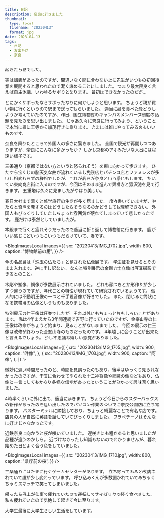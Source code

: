 ```yaml
---
title: 日記
description: 奈良に行きました
thumbnail:
  type: local
  filename: "20230413"
  format: jpg
date: 2023-04-13
tags:
  - 日記
  - お出かけ
  - 奈良
---
```



起きたら昼でした。

実は講義があったのですが、間違いなく間に合わない上に先生がいつもの初回授業を展開すると思われたので潔く諦めることにしました。
つまり最大限良く言えば自主休講、いわゆるサボりとなります。
最初はできなかったのだが...

とにかくサボったならサボったなりに何かしようと思います。
ちょうど親が買い物に行くというので駅まで送ってもらいました。
適当に昼を食べた後どうしようか考えていたのですが、昨日、国立博物館のキャンパスメンバーズ制度の話題を見たのを思い出しました。
じゃあ久々に奈良に行ってみよう、ということで本当に雑に王寺から加茂行きに乗ります。
たまには雑にやってみるのもいいものです。

奈良を降りたところで外国人の多さに驚きました。
全国で観光が再開しつつありますが、奈良にこんなに多かったか？
しかし京都のアホみたいな人出には程遠い様子です。

三条通り（京都ではない方というと怒られそう）を東に向かって歩きます。
ひたすら宝くじの脳天気な曲が流れているし免税店とパチンコ店とファミレスが多いし相変わらずの様相でしたが、これが我らが奈良という感じもします。
たいてい東向商店街に入るのですが、今回はそのまま進んで興福寺と猿沢池を見て行きます。
五重塔は久々に見ましたがやはり美しい。

春日大社まで着くと修学旅行の生徒が多く居ました。
度々書いていますが、やたらと奇声を発するのはどうしたらそうなるのかどうしても理解できない。
外国人もびっくりしていたしちょっと雰囲気が壊れてしまっていて悲しかったです。
鹿だけは泰然としていましたが。

本殿まで行くと疲れそうだったので適当に折り返して博物館に行きます。
鹿がいい感じにどいつもこいつもだらけていて、春です。

<BlogImagesLocal
  images={{
    src: "20230413/IMG_1702.jpg",
    width: 800,
    caption: "博物館前の鹿",
  }}
/>

今の名品展は「珠玉の仏たち」と題された仏像展です。
学生証を見せるとそのまま入れます。逆に申し訳ない。
なんと特別展示の金剛力士立像は写真撮影できるとのこと。

木彫や塑像、銅像が多数展示されていました。
どれも顔つきとか形作りが少しずつ違うのですが、年代ごとの特性が現れていて研究されているようです。
個人的には不動明王像の一つと千手観音像が好きでした。
また、閉じると筒状になる携帯用の仏像というものもありました。

特別展示の仁王像は圧巻でしたが、それ以外にもちょっとおもしろいことがあります。
私は4年まえから3年間連続で吉野に行っていたのですが、金峯山寺の仁王像は改修がちょうど始まり、見ることがないままでした。
今回の展示の仁王像は改修が終わった金峯山寺のものだったのです。
4年越しに会うことが出来たと言えるでしょう。
少し不思議な嬉しい感覚がありました。

<BlogImagesLocal
  images={[
    {
      src: "20230413/IMG_1705.jpg",
      width: 900,
      caption: "吽像",
    },
    {
      src: "20230413/IMG_1703.jpg",
      width: 900,
      caption: "阿像",
    },
  ]}
/>

微妙に遅い時間だったのと、時間を見誤ったのもあり、後半はゆっくり見られなかったのですが、干支に合わせて作られた十二神将像や閻魔の像などもあり、仏像と一言にしてもかなり多様な信仰があったということが分かって興味深く思いました。

4時半くらいに外に出て、適当に歩きます。
ちょうど今日からのスターバックスの新作があったのを思い出したのでパソコン作業のついでに奈良公園店に立ち寄ります。
バスターミナルに隣接しており、ちょっと綺麗なことで有名な店です。
店員の人が自然に英語を話していてびっくりしました。
フラペチーノはそんなに好きじゃなかったです。

近鉄奈良に向かうと桜が咲いていました。
遅咲きにも程があると思いましたが品種が違うのかしら。
近づけなかったし知識もないのでわかりませんが、暮れ始めた日とよく合う色をしていました。

<BlogImagesLocal
  images={{
    src: "20230413/IMG_1710.jpg",
    width: 800,
    caption: "県庁前の桜",
  }}
/>

三条通りにはたまに行くゲームセンターがあります。
立ち寄ってみると改装されていて趣が少し変わっています。
呼び込みくんが多数置かれていてめちゃくちゃミスマッチで笑ってしまいました。

帰ったら母上が仕事で疲れていたので運転してサイゼリヤで軽く食べました。
私も疲れていたので気絶して起きて今に至ります。

大学生最後に大学生らしい生活をしています。
